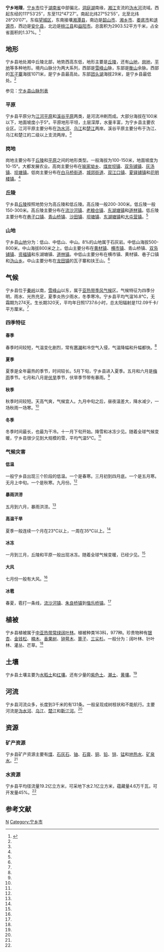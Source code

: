'''宁乡地理'''，[[宁乡市|宁乡市]]位于[[湖南省|湖南省]]中部偏北，[[洞庭湖|洞庭湖]]南缘，[[湘江|湘江]]支流的[[沩水河|沩水河]]流域。西起东经的111°53′25″，东至112°47′27″。南起北纬27°52′55″，北至北纬28°20′07″。东临[[望城区|望城区]]，东南接壤[[湘潭县|湘潭县]]，南边是[[韶山市|韶山市]]、[[湘乡市|湘乡市]]、[[娄底市|娄底市]]和[[涟源市|涟源市]]，西边是[[安化县|安化县]]，北边是[[桃江县|桃江县]]和[[益阳市|益阳市]]。总面积为2903.52平方千米，占全省面积的1.37%。<ref name="booknxsd111">{{cite book |author1=黄海潮|author2=江宏照|title=《宁乡史地》|year=2002|publisher=南方出版社|location=海南省|pages=1-24|isbn=7-80660-538-X}}</ref>

== 地形 ==
宁乡县地处湘中丘陵北部，地势西高东低，地形主要是[[丘陵|丘陵]]，还有[[山地|山地]]，[[岗地|岗地]]，[[平地|平地]]等多种地形。境内山脉分为两大系列，西部是[[雪峰山|雪峰山]]脉，东部是[[衡山|衡山]]余脉。西部的[[瓦子寨|瓦子寨]]海拔1071米，是宁乡县最高处。东部[[团头湖|团头湖]]海拔29米，是宁乡县最低处。<ref name="booknxsd111"/>

参见：[[宁乡县山脉列表|宁乡县山脉列表]]
=== 平原 ===
宁乡县平原分为[[江河平原|江河平原]]和[[溪谷平原|溪谷平原]]两类，是河流冲刷而成。大部分海拔在100米以下，地面坡度小于5°。平原地形平坦，土层深厚，水量丰富，为宁乡县主要农业区。江河平原主要分布在[[沩水河|沩水河]]、[[乌江_(宁乡市)|乌江]]和[[楚江|楚江]]两岸。溪谷平原主要分布于沩江、乌江和楚江的二级以上支流两岸。<ref name="booknxsd111"/>

=== 岗地 ===
岗地主要分布于[[丘陵|丘陵]]和[[平原|平原]]之间的地形类型。一般海拔为100-150米，地面坡度为10-15°。大都发展农业。高岗主要分布在[[喻家坳乡|喻家坳乡]]、[[煤炭坝镇|煤炭坝镇]]、[[双凫铺镇|双凫铺镇]]、[[灰汤镇|灰汤镇]]、[[坝塘镇|坝塘镇]]。低岗主要分布在[[白马桥街道|白马桥街道]]、[[城郊街道|城郊街道]]、[[双江口镇|双江口镇]]、[[夏铎铺镇|夏铎铺镇]]和[[花明楼镇|花明楼镇]]。<ref name="booknxsd111"/>

=== 丘陵 ===
宁乡县[[丘陵|丘陵]]按照地势分为高丘陵和低丘陵。高丘陵一般200-300米。低丘陵一般150-300米。高丘陵主要分布在[[流沙河镇|流沙河镇]]、[[老粮仓镇|老粮仓镇]]、[[东湖塘镇|东湖塘镇]]和[[道林镇|道林镇]]。低丘陵主要分布在[[巷子口镇|巷子口镇]]、[[青山桥镇|青山桥镇]]、[[沙田镇|沙田镇]]、[[坝塘镇|坝塘镇]]、[[东湖塘镇|东湖塘镇]]和[[大屯营镇|大屯营镇]]。<ref name="booknxsd111" />

=== 山地 ===
宁乡县[[山地|山地]]分为：低山、中低山、中山。8%的山地属于石灰岩。中低山海拔500-800米。中山海拔800米之上。低山主要分布在[[黄材镇|黄材镇]]、[[横市镇|横市镇]]、青山桥镇、[[双凫铺镇|双凫铺镇]]、[[资福镇|资福镇]]和东湖塘镇、[[道林镇|道林镇]]。中低山主要分布在横市镇、黄材镇、巷子口镇和[[沩山乡|沩山乡]]。中山主要分布在[[龙田镇|龙田镇]]的瓦子寨和扶王山。<ref name="booknxsd111" />

== 气候 ==
宁乡县位于[[秦岭|秦岭]]以南，[[雪峰山|雪峰山]]以东，属于[[亚热带季风气候|亚热带季风气候]]区。气候特征为四季分明，雨水、光热充足，夏季炎热少雨水，冬季寒冷。宁乡县平均气温16.8℃，无霜期为274天。生长期320天，平均年日照1737.6小时，总太阳辐射是112.09千卡/平方厘米。<ref name="booknxsd111" />

=== 四季特征 ===
==== 春季 ====
春季时间较短，气温变化剧烈，常有[[寒潮|寒潮]]和冷空气入侵，气温降幅和升幅都快。<ref name="booknxsd111" />

==== 夏季 ====
夏季是全年最热的季节，时间较长。5月下旬，宁乡县进入夏季。五月和六月是[[梅雨|梅雨]]季节。七月和八月是[[伏旱|伏旱]]季节，伏旱季节带有暴雨。<ref name="booknxsd111" />

==== 秋季 ====
秋季时间较短。天高气爽，气候宜人。九月中旬之后，昼夜温差大，降水减少，一场秋雨一场寒。<ref name="booknxsd111" />

==== 冬季 ====
冬季时间最长，也最为干冷。十一月下旬开始。降雪和冰冻少见。随着全球气候变暖，宁乡县很少见到大规模的雪，平均气温5℃。<ref name="booknxsd111" />

=== 气候灾害 ===
==== 低温 ====
一般宁乡县出现三个阶段的低温。一个是春寒。三月初到四月底。一个是五月寒。无月上中旬。一个是秋寒。九月份。<ref name="booknxsd111" />

==== 暴雨洪涝 ====
五月到六月，暴雨洪涝。<ref name="booknxsd111" />

==== 高温干旱 ====
夏季一般连续一个月在23℃以上，一周在35℃以上。<ref name="booknxsd111" />

==== 冰冻 ====
一月到三月，丘陵和平原一般出现冰冻。随着全球气候变暖，已经少见。<ref name="booknxsd111" />

==== 大风 ====
七月份一般有大风。<ref name="booknxsd111" />

==== 冰雹 ====
春夏，雹打一条线，[[流沙河镇|流沙河镇]]、[[朱良桥镇|朱良桥镇]]到[[偕乐桥镇|偕乐桥镇]]。<ref name="booknxsd111" />

== 植被 ==
宁乡县植被属于[[中亚热带常绿阔叶林|中亚热带常绿阔叶林]]。植被种类163科，977种。珍贵物种有[[银杏|银杏]]、[[金钱松|金钱松]]、[[楠木|楠木]]、[[香果树|香果树]]、[[钟萼木|钟萼木]]、[[篦子|篦子]]、[[三尖杉|三尖杉]]。一般分为：阔叶林、针叶林、灌丛、芒草。<ref name="booknxsd111" />

== 土壤 ==
宁乡县土壤主要为[[水稻土|水稻土]]和[[红壤|红壤]]。还有少量的[[紫色土|紫色土]]、[[潮土|潮土]]、[[黄壤|黄壤]]。<ref name="booknxsd111" />

== 河流 ==
宁乡县河流众多，长度到3千米的有131条。一般呈现成树枝状和不能航行。主要河流是[[沩水河|沩水河]]、[[乌江_(宁乡市)|乌江]]、[[楚江|楚江]]和[[靳江河|靳江河]]。<ref name="booknxsd111" />

== 资源 ==
=== 矿产资源 ===
宁乡县矿产资源主要有[[煤|煤]]、[[石灰石|石灰石]]、[[铀|铀]]、[[石膏|石膏]]、[[铜|铜]]、[[铅|铅]]、[[锌|锌]]、[[锰|锰]]和[[地热水|地热水]]、[[矿泉水|矿泉水]]。<ref name="booknxsd111" />

=== 水资源 ===
宁乡县平均径流量19.2亿立方米，可采地下水2.1亿立方米，蕴藏量4.6万千瓦，可开发量45%。<ref name="booknxsd111" />

==参考文献==
<div class="references-small">
<references></references>
</div>
{{宁乡县历史文化}}
{{DEFAULTSORT:Ning宁乡}}
[[Category:长沙地理|N]]
[[Category:宁乡市|Category:宁乡市]]